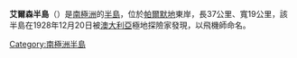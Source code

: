 {{coord|70|35|S|61|45|W|source:GNIS|display=title}}

'''艾爾森半島'''（{{lang-en|Eielson Peninsula}}）是[[南極洲|南極洲]]的[[半島|半島]]，位於[[帕爾默地|帕爾默地]]東岸，長37公里、寬19公里，該半島在1928年12月20日被[[澳大利亞|澳大利亞]]極地探險家發現，以飛機師命名。

{{Antarctica-geo-stub}}
[[Category:南極洲半島|Category:南極洲半島]]